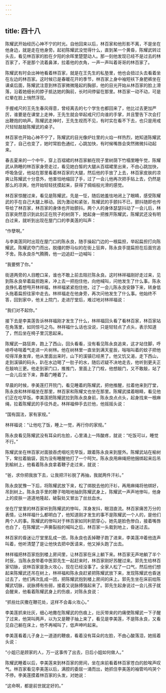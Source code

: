 ```yaml
---
---
---
```

title: 四十八
---



陈耀武开始经历心神不宁的时光。自他回来以后，林百家和他形影不离，不是坐在他身边，就是走在他身旁。起初陈耀武没觉得什么，直到某一个黄昏，陈耀武转过头去，看见林百家的脸在夕阳的余晖里楚楚动人。那一刻他发现已经不是过去的林百家了，不是那个流着鼻涕，拉着他的衣角，一声一声叫着哥哥的林百家了。

陈耀武有时会出神地看着林百家，就是在王先生的私塾里，他也会扭过头去看着坐在左边的林百家。这时候已是春暖花开的季节，林百家上身中袖短袄下身肥裤坐在课桌后面，陈耀武注意到林百家微微隆起的胸部，他的目光开始从林百家的脸上滑落，沿着她细长的脖子抵达她的胸前，长时间停留在那里。林百家一动不动，可是红晕在脸上悄然浮现。

手握戒尺的王先生春风得意，曾经离去的七个学生也都回来了，他比过去更加严厉，谁要是在课堂上走神，王先生就会举起戒尺打向谁的手掌，并且警告下次会打出鞭炮的响声。陈耀武走神时，王先生视而不见，有时实在看不下去，也只是用戒尺轻轻敲敲陈耀武的桌子。

林百家也开始心神不宁了，陈耀武的目光像炉灶里的火焰一样热烈，她知道陈耀武变了，自己也变了，她时常脸色通红，心跳加快，有时候嘴唇会突然微微抖动起来。

春去夏来的一个中午，穿上百褶裙的林百家躺在院子里树荫下竹榻里睡午觉，陈耀武从熟睡的林百家身旁走过，看见她白皙的大腿从百褶裙里出来，不由心跳加快，呼吸急促，他站在那里看着林百家的大腿，然后他的手放了上去，林百家皮肤的凉爽让陈耀武十分意外，他害怕地缩回了手，过了一会儿他再次把手贴上去，仍然是那么的凉爽，他开始轻轻抚摸起来，获得了绸缎般光滑的感觉。

林百家惊醒过来，看见是陈耀武，先是一怔，随后她羞怯地闭上了眼睛，感受陈耀武的手在自己大腿上移动。因为激动和紧张，陈耀武的手颤抖不已，颤抖随即也传导给了林百家，林百家的身体也开始颤抖。两个人的身体瑟瑟抖动了一会儿后，林百家突然意识到此刻正在院子的树荫下，她起身一把推开陈耀武，陈耀武还没有明白过来，就听到出现在屋门口的李美莲的叫声：

“作孽啊。”

与李美莲同时出现在屋门口的陈永良，随手操起门边的一根扁担，举起扁担打向陈耀武。陈耀武夺门而出，脱缰的野马似的在街上狂奔，陈永良手提扁担在后面穷追不舍。陈永良杀气腾腾，他一边追赶一边喊叫：

“我要劈了你。”

街道两旁的人目瞪口呆，谁也不敢上前去阻拦陈永良。这时林祥福刚好走过来，见到陈永良举着扁担跑来，冲上去一把抱住他，向他喊叫，问他发生了什么事。陈永良挣扎着想甩开林祥福，林祥福紧紧抱住他，过了一会儿陈永良安静下来，转身低头拖着扁担往家中走去。林祥福走在他身旁，再次问他发生了什么事。他始终不答，回到家中，他关上院门，走进厅堂后，难过地对林祥福说：

“我们对不起你。”

接下去是李美莲告诉林祥福刚才发生了什么，林祥福回头看了看林百家，林百家站在角落里，如同惊弓之鸟。林祥福什么话也没说，只是轻轻点了点头，表示知道了，然后坐在椅子里沉思起来。

陈耀武一路狂奔，跑上了西山，回头看看，没有看见陈永良追来，这才站住脚，呼哧呼哧喘着气走进一片树林。他在树林里一直坐到满天星辰，嗡嗡叫着的蚊子把他咬得浑身发痒，他从里面出来时，山下的溪镇已经黑了。他又饥又渴，走下西山，走到溪镇的码头，趴在水边喝了一肚子的水，随后迟疑不决地走去，他听到更夫正在敲响三更。他走到家门口，推推门，里面上了门栓，他想敲门，又不敢敲，站了一会儿后坐下来，靠着门睡着了。

早晨的时候，李美莲打开院门，看见睡着的陈耀武，把他推醒，拉着他来到厅堂，陈永良和林祥福坐在那里，林百家和陈耀文也坐在那里。陈耀武揉着眼睛，看见他们正在吃早饭。李美莲把陈耀武拉到陈永良身前，陈永良点点头，起身找来一根麻绳，拉着陈耀武的手往外走。林祥福伸手去拦他，他摇摇头说：

“国有国法，家有家规。”

林祥福说：“让他吃了饭，睡上一觉，再行你的家规。”

陈永良看见陈耀武没有耳朵的左脸，心里涌上一阵酸疼，就说：“吃饭可以，睡觉不行。”

陈耀武坐在林百家对面狼吞虎咽吃完早饭，跟着陈永良来到屋外。陈耀武站在榆树下，耷拉着脑袋，因为没有睡醒他打了一个呵欠。陈永良用麻绳把他捆绑起来后吊到榆树上，他看着陈永良拿着鞭子走过来，就说：

“爸，求你把我放下去，让我把汗衫脱了再抽，我就两件汗衫。”

陈永良犹豫一下后，将陈耀武放下来，松了绑脱去他的汗衫，再用麻绳将他绑好，吊到树上。陈永良手里的鞭子啪啪地抽到陈耀武身上，陈耀武一声声地惨叫，他身上的皮肤一道道地隆起，破裂处又冒出了丝丝血水。

坐在厅堂里的林百家听到陈耀武的惨叫，浑身发抖，眼泪直流。林百家痛苦万分的表情，让林祥福什么都明白了，他知道刚才发生的事不是陈耀武一个人的，是他们两个人的事。陈耀武的惨叫对于林百家如同利箭穿心，她先是脸色惨白，接着嘴唇也白了，在陈耀武一声撕裂般的喊叫之后，林百家一头栽到地上，昏迷过去。

林百家的昏迷让厅堂里乱成一团，陈永良也丢掉鞭子跑了进来，李美莲冲着他连声叫着，他听清楚了是让他快去把中医请来，他又掉头跑了出去。

林祥福把林百家抱到楼上房间里，让林百家在床上躺下来。林百家无声地躺了半个时辰，当陈永良带着中医郭先生一起赶来时，林百家刚好苏醒过来。郭先生给林百家切脉，说林百家是急火攻心，现在已经没事了。全家人松了一口气，然后他们想起来陈耀武还吊在树上，林祥福和陈永良赶紧把陈耀武放下来，发现陈耀武也昏迷过去了，他们再次乱成一团，把陈耀武抱到楼上房间的床上。郭先生坐在床前给陈耀武切脉，说脉搏有些弱，接着又说脉搏强起来了。郭先生起身说过一会儿孩子就会醒来，他看着陈耀武身上的伤痕，对陈永良说：

“抓些灶灰撒在鞭花处，这样不会毒火攻心。”

李美莲抓来灶灰，细心地撒在陈耀武的伤痕上，灶灰带来的灼痛使陈耀武一下子醒了过来，他哭叫两声，以为又是鞭子抽上来了，看见是李美莲，不是陈永良，又看见自己躺在床上，他不再喊叫了，低声呻吟起来。

李美莲看着儿子身上一道道的鞭痕，看着没有耳朵的左脸，不由心酸落泪，她摇着头说：

“小姐已是顾家的人，万一这事传了出去，日后小姐如何做人。”

陈耀武睡着以后，李美莲来到林百家的房间，坐在床前看着林百家苍白的脸唉声叹气。林百家看见李美莲以后，满腔的委屈一涌而出，她抓住李美莲的袖管呜呜哭个不停。李美莲摸着林百家的头发，对她说：

“这命啊，都是前世就定好的。”